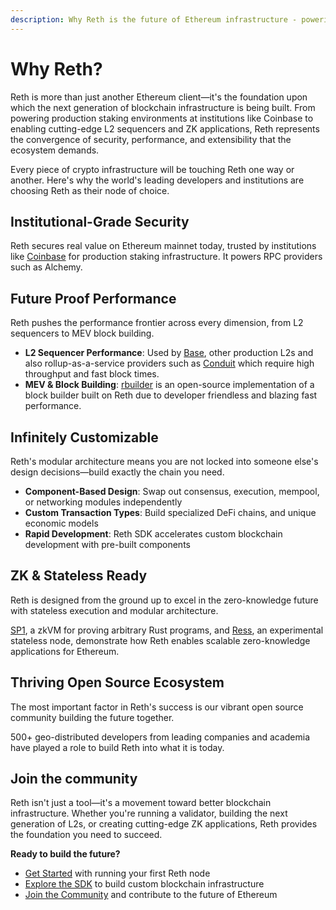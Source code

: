 ```yaml
---
description: Why Reth is the future of Ethereum infrastructure - powering everything from production staking to cutting-edge L2s and ZK applications.
---
```


# Why Reth?

Reth is more than just another Ethereum client—it's the foundation upon which the next generation of blockchain infrastructure is being built. From powering production staking environments at institutions like Coinbase to enabling cutting-edge L2 sequencers and ZK applications, Reth represents the convergence of security, performance, and extensibility that the ecosystem demands.

Every piece of crypto infrastructure will be touching Reth one way or another. Here's why the world's leading developers and institutions are choosing Reth as their node of choice.

## Institutional-Grade Security

Reth secures real value on Ethereum mainnet today, trusted by institutions like [Coinbase](https://x.com/CoinbasePltfrm/status/1933546893742579890) for production staking infrastructure. It powers RPC providers such as Alchemy.

## Future Proof Performance

Reth pushes the performance frontier across every dimension, from L2 sequencers to MEV block building.

-   **L2 Sequencer Performance**: Used by [Base](https://www.base.org/), other production L2s and also rollup-as-a-service providers such as [Conduit](https://conduit.xyz) which require high throughput and fast block times.
-   **MEV & Block Building**: [rbuilder](https://github.com/flashbots/rbuilder) is an open-source implementation of a block builder built on Reth due to developer friendless and blazing fast performance.

## Infinitely Customizable

Reth's modular architecture means you are not locked into someone else's design decisions—build exactly the chain you need.

-   **Component-Based Design**: Swap out consensus, execution, mempool, or networking modules independently
-   **Custom Transaction Types**: Build specialized DeFi chains, and unique economic models
-   **Rapid Development**: Reth SDK accelerates custom blockchain development with pre-built components

## ZK & Stateless Ready

Reth is designed from the ground up to excel in the zero-knowledge future with stateless execution and modular architecture.

[SP1](https://github.com/succinctlabs/sp1), a zkVM for proving arbitrary Rust programs, and [Ress](https://www.paradigm.xyz/2025/03/stateless-reth-nodes), an experimental stateless node, demonstrate how Reth enables scalable zero-knowledge applications for Ethereum.

## Thriving Open Source Ecosystem

The most important factor in Reth's success is our vibrant open source community building the future together.

500+ geo-distributed developers from leading companies and academia have played a role to build Reth into what it is today.

## Join the community

Reth isn't just a tool—it's a movement toward better blockchain infrastructure. Whether you're running a validator, building the next generation of L2s, or creating cutting-edge ZK applications, Reth provides the foundation you need to succeed.

**Ready to build the future?**

-   [Get Started](/run/ethereum) with running your first Reth node
-   [Explore the SDK](/sdk) to build custom blockchain infrastructure
-   [Join the Community](https://github.com/paradigmxyz/reth) and contribute to the future of Ethereum
